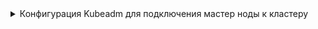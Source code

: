 

<details>
<summary>Конфигурация Kubeadm для подключения мастер ноды к кластеру</summary>

  <h4>Переменные окружния для шаблона конфигурационного файла</h4>
  <CodeBlock language="bash">
      {dedent`
        export BASE_K8S_PATH="${CUSTOM_VALUE.kuberneteBaseFolderPath.value}"
        export CLUSTER_NAME="${CUSTOM_VALUE.clusterName.value}"
        export BASE_DOMAIN="${CUSTOM_VALUE.kubernetesBaseDomain.value}"
        export KUBE_APISERVER_PORT=${PORTS.kubeAPIServer.portNumber}
        export CLUSTER_DOMAIN="${CUSTOM_VALUE.kubernetesClusterDomain.value}"
        export FULL_HOST_NAME="${CUSTOM_VALUE.virtualMachineFullName.value}"
        export MACHINE_LOCAL_ADDRESS="${CUSTOM_VALUE.virtualMachineLocalAddress.value}"
        export KUBE_APISERVER_PORT=${PORTS.kubeAPIServer.portNumber}

      `}
  </CodeBlock>

  <h4>Конфигурационный файл kubeadm для подключения мастера к кластеру</h4>
  <CodeBlock>
    {dedent`cat <<EOF > ${CUSTOM_VALUE.kuberneteBaseFolderPath.value}/kubeadm.conf
      ---
      apiVersion: kubeadm.k8s.io/v1beta3
      controlPlane:
        localAPIEndpoint:
          advertiseAddress: $\{MACHINE_LOCAL_ADDRESS}
          bindPort: $\{KUBE_APISERVER_PORT}
        certificateKey: 0c00c2fd5c67c37656c00d78a9d7e1f2eb794ef8e4fc3e2a4b532eb14323cd59
      discovery:
        bootstrapToken:
          apiServerEndpoint: api.$\{CLUSTER_NAME}.$\{BASE_DOMAIN}:${KUBE_API_ARGS.securePort.value}
          unsafeSkipCAVerification: true
          token: "fjt9ex.lwzqgdlvoxtqk4yw"
      kind: JoinConfiguration
      EOF
    `}
  </CodeBlock>
</details>

